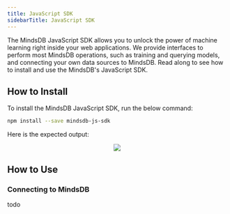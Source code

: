 ```yaml
---
title: JavaScript SDK
sidebarTitle: JavaScript SDK
---
```


The MindsDB JavaScript SDK allows you to unlock the power of machine learning right inside your web applications. We provide interfaces to perform most MindsDB operations, such as training and querying models, and connecting your own data sources to MindsDB. Read along to see how to install and use the MindsDB's JavaScript SDK.

## How to Install

To install the MindsDB JavaScript SDK, run the below command:

```bash
npm install --save mindsdb-js-sdk
```

Here is the expected output:

<p align="center">
  <img src="/assets/jssdk_install_output.png" />
</p>

## How to Use

### Connecting to MindsDB

todo

